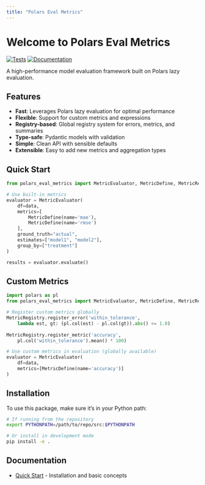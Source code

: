 ```yaml
---
title: "Polars Eval Metrics"
---
```


# Welcome to Polars Eval Metrics

[![Tests](https://github.com/elong0527/demo_eval_metric/actions/workflows/test.yml/badge.svg)](https://github.com/elong0527/demo_eval_metric/actions/workflows/test.yml)
[![Documentation](https://github.com/elong0527/demo_eval_metric/actions/workflows/docs.yml/badge.svg)](https://github.com/elong0527/demo_eval_metric/actions/workflows/docs.yml)

A high-performance model evaluation framework built on Polars lazy evaluation.

## Features

- **Fast**: Leverages Polars lazy evaluation for optimal performance
- **Flexible**: Support for custom metrics and expressions
- **Registry-based**: Global registry system for errors, metrics, and summaries
- **Type-safe**: Pydantic models with validation
- **Simple**: Clean API with sensible defaults
- **Extensible**: Easy to add new metrics and aggregation types

## Quick Start

```python
from polars_eval_metrics import MetricEvaluator, MetricDefine, MetricRegistry

# Use built-in metrics
evaluator = MetricEvaluator(
    df=data,
    metrics=[
        MetricDefine(name='mae'),
        MetricDefine(name='rmse')
    ],
    ground_truth="actual",
    estimates=["model1", "model2"],
    group_by=["treatment"]
)

results = evaluator.evaluate()
```

## Custom Metrics

```python
import polars as pl
from polars_eval_metrics import MetricEvaluator, MetricDefine, MetricRegistry

# Register custom metrics globally
MetricRegistry.register_error('within_tolerance', 
    lambda est, gt: (pl.col(est) - pl.col(gt)).abs() <= 1.0)
    
MetricRegistry.register_metric('accuracy',
    pl.col('within_tolerance').mean() * 100)

# Use custom metrics in evaluation (globally available)
evaluator = MetricEvaluator(
    df=data,
    metrics=[MetricDefine(name='accuracy')]
)
```

## Installation

To use this package, make sure it's in your Python path:

```bash
# If running from the repository
export PYTHONPATH=/path/to/repo/src:$PYTHONPATH

# Or install in development mode
pip install -e .
```

## Documentation

- [Quick Start](quickstart.qmd) - Installation and basic concepts